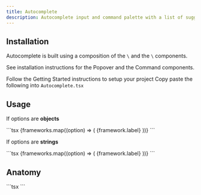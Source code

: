 ```yaml
---
title: Autocomplete
description: Autocomplete input and command palette with a list of suggestions.
---
```


<ComponentDemo name="Autocomplete" />

## <HeaderLink href="#installation">Installation</HeaderLink>

<Steps id="installation">
<Step>
Autocomplete is built using a composition of the <Code>\<Popover /></Code> and the <Code>\<Command /></Code> components.

See installation instructions for the <Link href="/docs/components/Popover">Popover</Link> and the <Link href="/docs/components/Command">Command</Link> components.

</Step>
<Step className="inline-flex items-center gap-2 [&>p]:mt-0">
  Follow the
  <Link href={"/docs/getting-started"}>Getting Started</Link>
  instructions to setup your project
</Step>
<Step>
  Copy paste the following into <Code>Autocomplete.tsx</Code>
</Step>
<ComponentSource name="Autocomplete" />

</Steps>

## <HeaderLink href="#usage">Usage</HeaderLink>

If options are **objects**

<CodeCopyBlock id="usage">
  ```tsx
  <Autocomplete options={options} label="label">
    <AutocompleteTrigger>
      <AutocompleteValue />
    </AutocompleteTrigger>
    <AutocompleteContent>
      {frameworks.map((option) => (
        <AutocompleteItem key={options.value} value={option}>
          {framework.label}
        </AutocompleteItem>
      ))}
    </AutocompleteContent>
  </Autocomplete>
  ```
</CodeCopyBlock>

If options are **strings**

<CodeBlock id="usage">
  ```tsx
  <Autocomplete options={options}>
    <AutocompleteTrigger>
      <AutocompleteValue />
    </AutocompleteTrigger>
    <AutocompleteContent>
      {frameworks.map((option) => (
        <AutocompleteItem key={options} value={option}>
          {framework.label}
        </AutocompleteItem>
      ))}
    </AutocompleteContent>
  </Autocomplete>
  ```
</CodeBlock>

## <HeaderLink href="#anatomy">Anatomy</HeaderLink>

<CodeBlock id="anatomy">
  ```tsx
  <Autocomplete>
    <AutocompleteTrigger>
      <AutocompleteValue />
    </AutocompleteTrigger>
    <AutocompleteContent>
      <AutocompleteItem></AutocompleteItem>
    </AutocompleteContent>
  </Autocomplete>
  ```
</CodeBlock>
